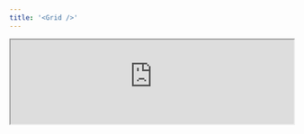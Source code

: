 ```yaml
---
title: '<Grid />'
---
```


<Frame>
  <iframe
    height={90}
    width='100%'
    src="https://morph-data-components-storybook.netlify.app/iframe.html?args=&globals=&id=input-components-input--input-story"
  />
</Frame>

`<Grid>` は、レスポンシブなグリッドレイアウトを提供するコンポーネントです。

```tsx
<Grid cols="3">
  <Card>
    <p>EC2</p>
    <h3
      style={{
        fontSize: "32px",
        fontWeight: "bold",
        margin: ".25rem 0",
      }}
    >
      $ 15.6 /mo{" "}
    </h3>
    <p>t2.micro, us-east-1</p>
  </Card>
  <Card>
    <p>S3</p>
    <h3
      style={{
        fontSize: "32px",
        fontWeight: "bold",
        margin: ".25rem 0",
      }}
    >
      $ 2.3 /mo{" "}
    </h3>
    <p>us-east-1</p>
  </Card>
  <Card>
    <p>RDS</p>
    <h3
      style={{
        fontSize: "32px",
        fontWeight: "bold",
        margin: ".25rem 0",
      }}
    >
      $ 89 /mo{" "}
    </h3>
    <p>db.t3.small, ap-northeast-1</p>
  </Card>
</Grid>
```

## プロパティ

<ParamField path="state" type="State" required>
  コンポーネントの入力値をバインドするStateオブジェクト。 `defineState()` 関数で宣言した状態を指定してください。
</ParamField>

<ParamField path="type" type="string">
  HTMLの `<input>` タグの `type` プロパティ
</ParamField>
